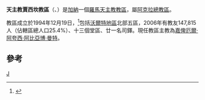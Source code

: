 {{Infobox Roman Catholic diocese
|Roman Catholic Diocese of = 天主教賈西坎教區
|Latin name of diocese = Dioecesis Iasikanensis
|image =
|caption = 
|location = [[加納|加納]]
|territory = [[沃爾特地區|沃爾特地區]]北部
|population = 147,815
|rite = 拉丁禮
|patron = 
|province = 阿克拉
|established = 1994年
|cathedral = 聖伯多祿克拉威主教座堂
|co-cathedral =
|leadership = 主教
|website =
|教宗 =
|metropolitan = 
|ordinary =嘉俾厄爾·阿夸西·阿比亞博·曼特
|coadjutor bishop =
|auxiliary =
}}

'''天主教賈西坎教區'''（{{lang-la|Dioecesis Iasikanensis}}、{{lang-en|Diocese of Jasikan}}）是[[加納|加納]]一個[[羅馬天主教|羅馬天主教]][[教區|教區]]，屬[[天主教阿克拉總教區|阿克拉總教區]]。

教區成立於1994年12月19日，<ref>{{Cite web |url=http://www.vatican.va/holy_father/john_paul_ii/apost_constitutions/documents/hf_jp-ii_apc_19941219_iasikanensis_lt.html |title=升為教區的宗座憲令 |access-date=2014-01-16 |archive-date=2014-05-18 |archive-url=https://web.archive.org/web/20140518002731/http://www.vatican.va/holy_father/john_paul_ii/apost_constitutions/documents/hf_jp-ii_apc_19941219_iasikanensis_lt.html |dead-url=no }}</ref>包括[[沃爾特地區|沃爾特地區]]北部五區，2006年有教友147,815人（佔轄區總人口25.4%）、十三個堂區、廿一名司鐸。現任教區主教為[[嘉俾厄爾·阿夸西·阿比亞博·曼特|嘉俾厄爾·阿夸西·阿比亞博·曼特]]。

==參考==
{{reflist}}

{{加納天主教教省}}
[[Category:加納天主教教區|J]]